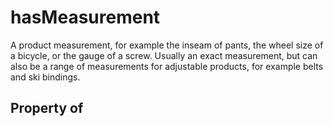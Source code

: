   

# hasMeasurement

A product measurement, for example the inseam of pants, the wheel size of a bicycle, or the gauge of a screw. Usually an exact measurement, but can also be a range of measurements for adjustable products, for example belts and ski bindings.

## Property of



